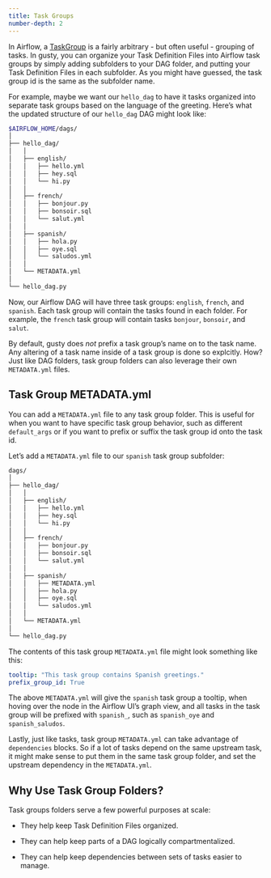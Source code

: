 ```yaml
---
title: Task Groups
number-depth: 2
---
```


In Airflow, a [TaskGroup](https://airflow.apache.org/docs/apache-airflow/stable/core-concepts/dags.html#taskgroups) is a fairly arbitrary - but often useful - grouping of tasks. In gusty, you can organize your Task Definition Files into Airflow task groups by simply adding subfolders to your DAG folder, and putting your Task Definition Files in each subfolder. As you might have guessed, the task group id is the same as the subfolder name.

For example, maybe we want our `hello_dag` to have it tasks organized into separate task groups based on the language of the greeting. Here's what the updated structure of our `hello_dag` DAG might look like:

```sh
$AIRFLOW_HOME/dags/
│
├── hello_dag/
│   │
│   ├── english/
│   │   ├── hello.yml
│   │   ├── hey.sql
│   │   └── hi.py
│   │
│   ├── french/
│   │   ├── bonjour.py
│   │   ├── bonsoir.sql
│   │   └── salut.yml
│   │
│   ├── spanish/
│   │   ├── hola.py
│   │   ├── oye.sql
│   │   └── saludos.yml
│   │
│   └── METADATA.yml
│
└── hello_dag.py
```

Now, our Airflow DAG will have three task groups: `english`, `french`, and `spanish`. Each task group will contain the tasks found in each folder. For example, the `french` task group will contain tasks `bonjour`, `bonsoir`, and `salut`.

By default, gusty does *not* prefix a task group's name on to the task name. Any altering of a task name inside of a task group is done so explcitly. How? Just like DAG folders, task group folders can also leverage their own `METADATA.yml` files.

## Task Group METADATA.yml

You can add a `METADATA.yml` file to any task group folder. This is useful for when you want to have specific task group behavior, such as different `default_args` or if you want to prefix or suffix the task group id onto the task id.

Let's add a `METADATA.yml` file to our `spanish` task group subfolder:

```sh
dags/
│
├── hello_dag/
│   │
│   ├── english/
│   │   ├── hello.yml
│   │   ├── hey.sql
│   │   └── hi.py
│   │
│   ├── french/
│   │   ├── bonjour.py
│   │   ├── bonsoir.sql
│   │   └── salut.yml
│   │
│   ├── spanish/
│   │   ├── METADATA.yml
│   │   ├── hola.py
│   │   ├── oye.sql
│   │   └── saludos.yml
│   │
│   └── METADATA.yml
│
└── hello_dag.py
```

The contents of this task group `METADATA.yml` file might look something like this:

```yaml
tooltip: "This task group contains Spanish greetings."
prefix_group_id: True
```

The above `METADATA.yml` will give the `spanish` task group a tooltip, when hoving over the node in the Airflow UI's graph view, and all tasks in the task group will be prefixed with `spanish_`, such as `spanish_oye` and `spanish_saludos`.

Lastly, just like tasks, task group `METADATA.yml` can take advantage of `dependencies` blocks. So if a lot of tasks depend on the same upstream task, it might make sense to put them in the same task group folder, and set the upstream dependency in the `METADATA.yml`.

## Why Use Task Group Folders?

Task groups folders serve a few powerful purposes at scale:

- They help keep Task Definition Files organized.

- They can help keep parts of a DAG logically compartmentalized.

- They can help keep dependencies between sets of tasks easier to manage.

